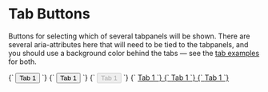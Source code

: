 
<Meta title="Atoms/Button/Tab" />

# Tab Buttons

Buttons for selecting which of several tabpanels will be shown. There are several aria-attributes here that will need to be tied to the tabpanels, and you should use a background color behind the tabs — see the [tab examples](/docs/ui-navigation-tabs--tabs) for both.

<Canvas>
  <Story name="Tab">
    {`
      <button class="a-button a-button--tab" type="button" role="tab" aria-selected="false" aria-controls="tab-panel-1" id="tab-1" tabindex="-1">
        Tab 1
      </button>
    `}
  </Story>
  <Story name="Tab [aria-selected]">
    {`
      <button class="a-button a-button--tab" type="button" role="tab" aria-selected="true" aria-controls="tab-panel-1" id="tab-1" tabindex="-1">
        Tab 1
      </button>
    `}
  </Story>
  <Story name="Tab [disabled]">
    {`
      <button class="a-button a-button--tab" type="button" role="tab" aria-selected="false" disabled aria-controls="tab-panel-1" id="tab-1" tabindex="-1">
        Tab 1
      </button>
    `}
  </Story>
</Canvas>

<Canvas>
  <Story name="Tab anchor">
    {`
      <a href="/" class="a-button a-button--tab" role="tab" aria-selected="false" aria-controls="tab-panel-1" id="tab-1" tabindex="-1">
        Tab 1
      </button>
    `}
  </Story>
  <Story name="Tab anchor [aria-selected]">
    {`
      <a href="/" class="a-button a-button--tab" role="tab" aria-selected="true" aria-controls="tab-panel-1" id="tab-1" tabindex="-1">
        Tab 1
      </button>
    `}
  </Story>
  <Story name="Tab anchor [disabled]">
    {`
      <a href="/" class="a-button a-button--tab" role="tab" aria-selected="false" aria-disabled="true" aria-controls="tab-panel-1" id="tab-1" tabindex="-1">
        Tab 1
      </button>
    `}
  </Story>
</Canvas>
